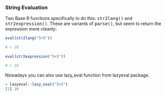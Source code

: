 ### String Evaluation 

Two Base R functions specifically to do this: <tt>str2lang()</tt> and <tt>str2expression()</tt>. 
These are variants of <tt>parse()</tt>, but seem to return the expression more cleanly:

```r
eval(str2lang("5+5"))

# > 10
  
eval(str2expression("5+5"))

# > 10
```

Nowadays you can also use lazy_eval function from lazyeval package.

```r
> lazyeval::lazy_eval("5+5")
[1] 10
```
